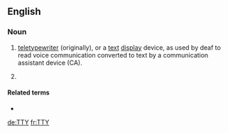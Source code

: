 ==English==

===Noun===
{{en-noun}}

# [[teletypewriter]] (originally), or a [[text]] [[display]] device, as used by deaf to read voice communication converted to text by a communication assistant device (CA).
# {{label|en|text messaging|Internet slang}} {{initialism of|Talk to you|lang=en}}

====Related terms====
* {{l|en|TTYL|gloss=Talk to you later}}

[[de:TTY]]
[[fr:TTY]]